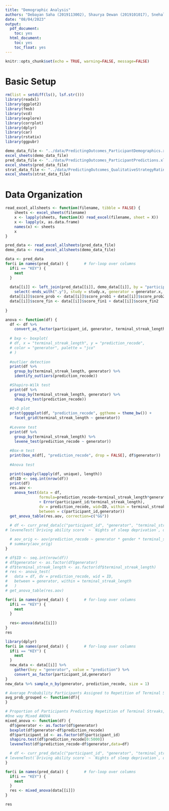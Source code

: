 ```yaml
---
title: "Demographic Analysis"
authors: "Debayan Saha (2019113002), Shaurya Dewan (2019101017), Snehal Kumar (2019101003)"
date: "08/04/2023"
output:
  pdf_document:
    toc: yes
  html_document:
    toc: yes
    toc_float: yes
---
```


```r
knitr::opts_chunk$set(echo = TRUE, warning=FALSE, message=FALSE)
```

# Basic Setup
```r

rm(list = setdiff(ls(), lsf.str()))
library(readxl)
library(ggplot2)
library(fmsb)
library(vcd)
library(explore)
library(corrplot)
library(dplyr)
library(car)
library(rstatix)
library(ggpubr)

demo_data_file <- "../data/PredictingOutcomes_ParticipantDemographics.xlsx"
excel_sheets(demo_data_file)
pred_data_file <- "../data/PredictingOutcomes_ParticipantPredictions.xlsx"
excel_sheets(pred_data_file)
strat_data_file <- "../data/PredictingOutcomes_QualitativeStrategyRatings.xlsx"
excel_sheets(strat_data_file)

```

# Data Organization
```r

read_excel_allsheets <- function(filename, tibble = FALSE) {
    sheets <- excel_sheets(filename)
    x <- lapply(sheets, function(X) read_excel(filename, sheet = X))
    x <- lapply(x, as.data.frame)
    names(x) <- sheets
    x
}

pred_data <- read_excel_allsheets(pred_data_file)
demo_data <- read_excel_allsheets(demo_data_file)

data <- pred_data
for(i in names(pred_data)) {       # for-loop over columns
  if(i == "KEY") {
    next
  }
    
  data[[i]] <- left_join(pred_data[[i]], demo_data[[i]], by = "participant_id") %>% 
    select(-ends_with(".y"), study = study.x, generator = generator.x, rate = rate.x) 
  data[[i]]$score_prob <- data[[i]]$score_prob1 + data[[i]]$score_prob2 + data[[i]]$score_prob3
  data[[i]]$score_fin <- data[[i]]$score_fin1 + data[[i]]$score_fin2
  
}

anova <- function(df) {
  df <- df %>%
    convert_as_factor(participant_id, generator, terminal_streak_length)
  
  # bxp <- boxplot(
  # df, x = "terminal_streak_length", y = "prediction_recode",
  # color = "generator", palette = "jco"
  # )
  
  #outlier detection
  print(df %>%
    group_by(terminal_streak_length, generator) %>%
    identify_outliers(prediction_recode))

  #Shapiro-Wilk test
  print(df %>%
    group_by(terminal_streak_length, generator) %>%
    shapiro_test(prediction_recode))
  
  #Q-Q plot
  print(ggqqplot(df, "prediction_recode", ggtheme = theme_bw()) +
    facet_grid(terminal_streak_length ~ generator))
  
  #Levene test
  print(df %>%
    group_by(terminal_streak_length) %>%
    levene_test(prediction_recode ~ generator))
  
  #Box-m test
  print(box_m(df[, "prediction_recode", drop = FALSE], df$generator))
  
  #Anova test

  print(sapply(lapply(df, unique), length))
  df$ID <- seq.int(nrow(df))
  print(df)
  res.aov <- 
    anova_test(data = df, 
               formula=prediction_recode~terminal_streak_length*generator*participant_id
               + Error(participant_id/terminal_streak_length), 
               dv = prediction_recode, wid=ID, within = terminal_streak_length,
               between = c(participant_id,generator))
  get_anova_table(res.aov, correction=c("GG"))
  
  # df <- curr_pred_data[c("participant_id", "generator", "terminal_streak_length", "prediction_recode", "gender")]
# leveneTest(`Driving ability score` ~ `Nights of sleep deprivation`, data = df2)

  # aov_orig <- aov(prediction_recode ~ generator * gender * terminal_streak_length + Error(participant_id / terminal_streak_length), data = df)
  # summary(aov_orig)
}

# df$ID <- seq.int(nrow(df))
# df$generator <- as.factor(df$generator)
# df$terminal_streak_length <- as.factor(df$terminal_streak_length)
# res <- anova_test(
#   data = df, dv = prediction_recode, wid = ID,
#   between = generator, within = terminal_streak_length
#   )
# get_anova_table(res.aov)

for(i in names(pred_data)) {       # for-loop over columns
  if(i == "KEY") {
    next
  }
  
  res<-anova(data[[i]])
}
res

```


```r
library(dplyr)
for(i in names(pred_data)) {       # for-loop over columns
  if(i == "KEY") {
    next
  }
  new_data <- data[[i]] %>%
    gather(key = "generator", value = "prediction") %>%
    convert_as_factor(participant_id,generator)
}
new_data %>% sample_n_by(generator, prediction_recode, size = 1)

# Average Probability Participants Assigned to Repetition of Terminal Streaks, by Streak Length and Condition
avg_prob_grouped <- function(df){
}

# Proportion of Participants Predicting Repetition of Terminal Streaks, by Streak Length and Condition
#One way Mixed ANOVA
mixed_anova <- function(df) {
  df$generator <- as.factor(df$generator)
  boxplot(df$generator~df$prediction_recode)
  df$participant_id <- as.factor(df$participant_id)
  shapiro.test(df$prediction_recode[0:5000])
  leveneTest(df$prediction_recode~df$generator,data=df)

  # df <- curr_pred_data[c("participant_id", "generator", "terminal_streak_length", "prediction_recode", "gender")]
# leveneTest(`Driving ability score` ~ `Nights of sleep deprivation`, data = df2)
}

for(i in names(pred_data)) {       # for-loop over columns
  if(i == "KEY") {
    next
  }
  res <- mixed_anova(data[[i]])
}

res
```
